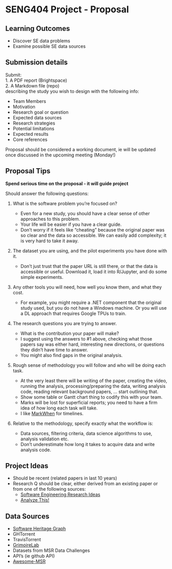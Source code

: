 # SENG404 Project - Proposal

## Learning Outcomes
- Discover SE data problems
- Examine possible SE data sources

## Submission details
Submit:  
1. A PDF report (Brightspace)  
2. A Markdown file (repo)  
describing the study you wish to design with the following info:  

- Team Members
- Motivation
- Research goal or question
- Expected data sources
- Research strategies
- Potential limitations
- Expected results
- Core references

Proposal should be considered a working document, ie will be updated once discussed in the upcoming meeting (Monday!)

## Proposal Tips
**Spend serious time on the proposal - it will guide project**

Should answer the following questions:

1. What is the software problem you're focused on?

   - Even for a new study, you should have a clear sense of other approaches to this problem. 
   - Your life will be easier if you have a clear guide. 
   - Don’t worry if it feels like “cheating” because the original paper was so clear and the data so accessible. We can easily add complexity; it is very hard to take it away.
2. The dataset you are using, and the pilot experiments you have done with it.

   - Don’t just trust that the paper URL is still there, or that the data is accessible or useful. Download it, load it into R/Jupyter, and do some simple experiments.
3. Any other tools you will need, how well you know them, and what they cost.
   
   - For example, you might require a .NET component that the original study used, but you do not have a Windows machine. Or you will use a DL approach that requires Google TPUs to train.
4. The research questions you are trying to answer.

   - What is the contribution your paper will make? 
   - I suggest using the answers to #1 above, checking what those papers say was either hard, interesting new directions, or questions they didn’t have time to answer. 
   - You might also find gaps in the original analysis.
5. Rough sense of methodology you will follow and who will be doing each task.

   - At the very least there will be writing of the paper, creating the video, running the analysis, processing/preparing the data, writing analysis code, reading relevant background papers, … start outlining that.
   - Show some table or Gantt chart thing to codify this with your team. 
   - Marks will be lost for superficial reports; you need to have a firm idea of how long each task will take. 
   - I like [MarkWhen](https://meridiem.markwhen.com) for timelines.
6. Relative to the methodology, specify exactly what the workflow is: 

   - Data sources, filtering criteria, data science algorithms to use, analysis validation etc. 
   - Don’t underestimate how long it takes to acquire data and write analysis code.

## Project Ideas
- Should be recent (related papers in last 10 years)
- Research Q should be clear, either derived from an existing paper or from one of the following sources:
  - [Software Engineering Research Ideas](https://third-bit.com/ideas/research/)
  - [Analyze This!](https://www.microsoft.com/en-us/research/publication/analyze-this-145-questions-icse-2014/)

## Data Sources
- [Software Heritage Graph](https://docs.softwareheritage.org/devel/swh-dataset/graph/)
- GHTorrent
- TravisTorrent
- [GrimoireLab](https://chaoss.github.io/grimoirelab/)
- Datasets from MSR Data Challenges
- API's (ie github API)
- [Awesome-MSR](https://github.com/dspinellis/awesome-msr)